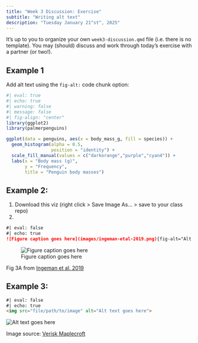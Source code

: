 ```yaml
---
title: "Week 3 Discussion: Exercise"
subtitle: "Writing alt text"
description: "Tuesday January 21^st^, 2025"
---
```


::: {.callout-note}
It's up to you to organize your own `week3-discussion.qmd` file (i.e. there is no template). You may (should) discuss and work through today's exercise with a partner (or two!).
:::

## Example 1

Add alt text using the `fig-alt:` code chunk option:

```r
#| eval: true
#| echo: true
#| warning: false
#| message: false
#| fig-align: "center"
library(ggplot2)
library(palmerpenguins)

ggplot(data = penguins, aes(x = body_mass_g, fill = species)) +
  geom_histogram(alpha = 0.5, 
                 position = "identity") +
  scale_fill_manual(values = c("darkorange","purple","cyan4")) +
  labs(x = "Body mass (g)",
       y = "Frequency",
       title = "Penguin body masses")
```

## Example 2: 

1. Download this viz (right click > Save Image As... > save to your class repo)
2. 

```md
#| eval: false
#| echo: true
![Figure caption goes here](images/ingeman-etal-2019.png){fig-alt="Alt text goes here"}
```

![Figure caption goes here](images/ingeman-etal-2019.png){fig-alt="Alt text goes here"}

::: {.center-text}
Fig 3A from [Ingeman et al. 2019](https://www.science.org/doi/10.1126/science.aav1004)
:::

## Example 3:

```html
#| eval: false
#| echo: true
<img src="file/path/to/image" alt="Alt text goes here">
```

<img src="images/verisk-maplecroft-climate-change.png" alt="Alt text goes here">

::: {.center-text}
Image source: [Verisk Maplecroft](https://www.maplecroft.com/insights/analysis/84-of-worlds-fastest-growing-cities-face-extreme-climate-change-risks/)
:::
